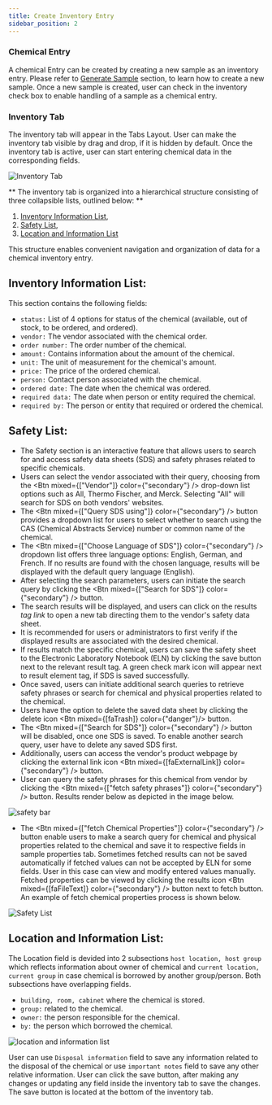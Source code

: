 ```yaml
---
title: Create Inventory Entry
sidebar_position: 2
---
```




### Chemical Entry

A chemical Entry can be created by creating a new sample as an inventory entry. Please refer to [Generate Sample](../elements/samples#generation) section, to learn how to create a new sample. Once a new sample is created, user can check in the inventory check box to enable handling of a sample as a chemical entry.

### Inventory Tab

The inventory tab will appear in the Tabs Layout. User can make the inventory tab visible by drag and drop, if it is hidden by default. Once the inventory tab is active, user can start entering chemical data in the corresponding fields.

![Inventory Tab](/img/inventory_tab.gif)

** The inventory tab is organized into a hierarchical structure consisting of three collapsible lists, outlined below: **

1. [Inventory Information List](#inventory-information-list),
1. [Safety List](#safety-list),
1. [Location and Information List](#location-and-information-list) 

This structure enables convenient navigation and organization of data for a chemical inventory entry.

## Inventory Information List:

This section contains the following fields:

* `status:` List of 4 options for status of the chemical (available, out of stock, to be ordered, and ordered).
* `vendor:` The vendor associated with the chemical order.
* `order number:` The order number of the chemical.
* `amount:` Contains information about the amount of the chemical.
* `unit:` The unit of measurement for the chemical's amount.
* `price:` The price of the ordered chemical.
* `person:` Contact person associated with the chemical.
* `ordered date:` The date when the chemical was ordered.
* `required data:` The date when person or entity required the chemical.
* `required by:` The person or entity that required or ordered the chemical.


## Safety List:

* The Safety section is an interactive feature that allows users to search for and access safety data sheets (SDS) and safety phrases related to specific chemicals.
* Users can select the vendor associated with their query, choosing from the <Btn mixed={["Vendor"]} color={"secondary"} /> drop-down list options such as All, Thermo Fischer, and Merck. Selecting "All" will search for SDS on both vendors' websites.
* The <Btn mixed={["Query SDS using"]} color={"secondary"} /> button provides a dropdown list for users to select whether to search using the CAS (Chemical Abstracts Service) number or common name of the chemical.
* The <Btn mixed={["Choose Language of SDS"]} color={"secondary"} /> dropdown list offers three language options: English, German, and French. If no results are found with the chosen language, results will be displayed with the default query language (English).
* After selecting the search parameters, users can initiate the search query by clicking the <Btn mixed={["Search for SDS"]} color={"secondary"} /> button.
* The search results will be displayed, and users can click on the results *tag link* to open a new tab directing them to the vendor's safety data sheet.
* It is recommended for users or administrators to first verify if the displayed results are associated with the desired chemical.
* If results match the specific chemical, users can save the safety sheet to the Electronic Laboratory Notebook (ELN) by clicking the save button next to the relevant result tag. A green check mark icon will appear next to result element tag, if SDS is saved successfully. 
* Once saved, users can initiate additional search queries to retrieve safety phrases or search for chemical and physical properties related to the chemical.
* Users have the option to delete the saved data sheet by clicking the delete icon <Btn mixed={[faTrash]} color={"danger"}/> button.
* The <Btn mixed={["Search for SDS"]} color={"secondary"} /> button will be disabled, once one SDS is saved. To enable another search query, user have to delete any saved SDS first.
* Additionally, users can access the vendor's product webpage by clicking the external link icon <Btn mixed={[faExternalLink]} color={"secondary"} /> button.
* User can query the safety phrases for this chemical from vendor by clicking the <Btn mixed={["fetch safety phrases"]} color={"secondary"} /> button. Results render below as depicted in the image below.

![safety bar](/img/inventoryTab_safety_list.png)

* The <Btn mixed={["fetch Chemical Properties"]} color={"secondary"} /> button enable users to make a search query for chemical and physical properties related to the chemical and save it to respective fields in sample properties tab. 
Sometimes fetched results can not be saved automatically if fetched values can not be accepted by ELN for some fields. User in this case can view and modify entered values manually.
Fetched properties can be viewed by clicking the results icon <Btn mixed={[faFileText]} color={"secondary"} /> button next to fetch button. An example of fetch chemical properties process is shown below.

![Safety List](/img/fetch_chemical_properties_chemical.gif)

## Location and Information List:
The Location field is devided into 2 subsections `host location, host group` which reflects information about owner of chemical and `current location, current group` in case chemical is borrowed by another group/person. Both subsections have overlapping fields.
* `building, room, cabinet` where the chemical is stored.
* `group:` related to the chemical.
* `owner:` the person responsible for the chemical.
* `by:` the person which borrowed the chemical.

![location and information list](/img/location_info_save_chemicalTab.png)

User can use `Disposal information` field to save any information related to the disposal of the chemical or use `important notes` field to save any other relative information. User can click the save button, after making any changes or updating any field inside the inventory tab to save the changes. The save button is located at the bottom of the inventory tab.